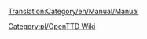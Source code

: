 [[Translation:Category/en/Manual/Manual]]

{{en/Bilingual box| Pl
| ---
| A Category for Manual related pages.
Articles that are called by [[Template:pl/Manual/Spis treści]] are automatically placed here.}}


[[Category:pl/OpenTTD Wiki]]